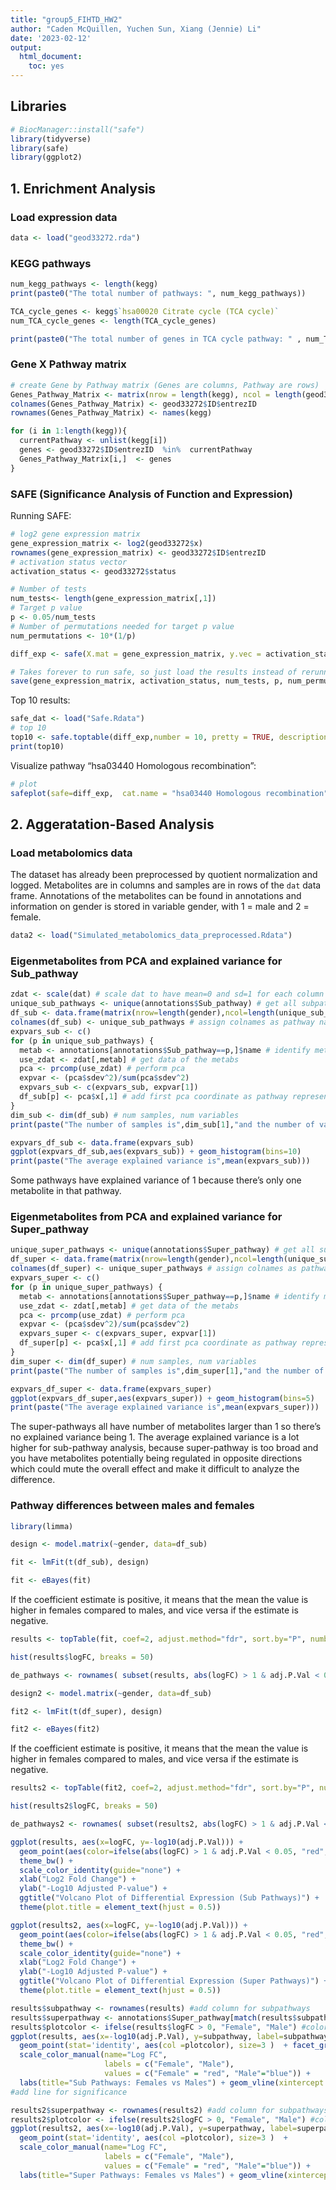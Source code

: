 ```yaml
---
title: "group5_FIHTD_HW2"
author: "Caden McQuillen, Yuchen Sun, Xiang (Jennie) Li"
date: '2023-02-12'
output:
  html_document:
    toc: yes
---
```



## Libraries
```r
# BiocManager::install("safe")
library(tidyverse)
library(safe)
library(ggplot2)
```

## 1. Enrichment Analysis

### Load expression data
```r
data <- load("geod33272.rda")
```

### KEGG pathways
```r
num_kegg_pathways <- length(kegg)
print(paste0("The total number of pathways: ", num_kegg_pathways))

TCA_cycle_genes <- kegg$`hsa00020 Citrate cycle (TCA cycle)`
num_TCA_cycle_genes <- length(TCA_cycle_genes)

print(paste0("The total number of genes in TCA cycle pathway: " , num_TCA_cycle_genes))
```

### Gene X Pathway matrix
```r
# create Gene by Pathway matrix (Genes are columns, Pathway are rows)
Genes_Pathway_Matrix <- matrix(nrow = length(kegg), ncol = length(geod33272$ID$entrezID))
colnames(Genes_Pathway_Matrix) <- geod33272$ID$entrezID
rownames(Genes_Pathway_Matrix) <- names(kegg)

for (i in 1:length(kegg)){
  currentPathway <- unlist(kegg[i])
  genes <- geod33272$ID$entrezID  %in%  currentPathway
  Genes_Pathway_Matrix[i,]  <- genes
}

```

### SAFE (Significance Analysis of Function and Expression) 

Running SAFE: 
```r
# log2 gene expression matrix
gene_expression_matrix <- log2(geod33272$x)
rownames(gene_expression_matrix) <- geod33272$ID$entrezID
# activation status vector
activation_status <- geod33272$status

# Number of tests
num_tests<- length(gene_expression_matrix[,1])
# Target p value
p <- 0.05/num_tests
# Number of permutations needed for target p value
num_permutations <- 10*(1/p)

diff_exp <- safe(X.mat = gene_expression_matrix, y.vec = activation_status, C.mat = t(Genes_Pathway_Matrix),  Pi.mat = num_permutations, error = "FWER.Bonf")

# Takes forever to run safe, so just load the results instead of rerunning 
save(gene_expression_matrix, activation_status, num_tests, p, num_permutations, diff_exp, file = "Safe.Rdata")
```


Top 10 results: 
```r
safe_dat <- load("Safe.Rdata")
# top 10
top10 <- safe.toptable(diff_exp,number = 10, pretty = TRUE, description = FALSE)
print(top10)
```


Visualize pathway "hsa03440 Homologous recombination":

```r
# plot
safeplot(safe=diff_exp,  cat.name = "hsa03440 Homologous recombination")
```



## 2. Aggeratation-Based Analysis

### Load metabolomics data
The dataset has already been preprocessed by quotient normalization and logged. Metabolites are in columns and samples are in rows of the `dat` data frame. Annotations of the metabolites can be found in annotations and information on gender is stored in variable gender, with 1 = male and 2 = female.
```r
data2 <- load("Simulated_metabolomics_data_preprocessed.Rdata")
```

### Eigenmetabolites from PCA and explained variance for Sub_pathway
```r
zdat <- scale(dat) # scale dat to have mean=0 and sd=1 for each column (metabolites)
unique_sub_pathways <- unique(annotations$Sub_pathway) # get all subpathways
df_sub <- data.frame(matrix(nrow=length(gender),ncol=length(unique_sub_pathways))) # create empty data frame for pathway representatives
colnames(df_sub) <- unique_sub_pathways # assign colnames as pathway names
expvars_sub <- c()
for (p in unique_sub_pathways) {
  metab <- annotations[annotations$Sub_pathway==p,]$name # identify metabs that belong to pathway
  use_zdat <- zdat[,metab] # get data of the metabs
  pca <- prcomp(use_zdat) # perform pca
  expvar <- (pca$sdev^2)/sum(pca$sdev^2)
  expvars_sub <- c(expvars_sub, expvar[1])
  df_sub[p] <- pca$x[,1] # add first pca coordinate as pathway representative to df
}
dim_sub <- dim(df_sub) # num samples, num variables
print(paste("The number of samples is",dim_sub[1],"and the number of variables is",dim_sub[2]))

expvars_df_sub <- data.frame(expvars_sub)
ggplot(expvars_df_sub,aes(expvars_sub)) + geom_histogram(bins=10)
print(paste("The average explained variance is",mean(expvars_sub)))
```

Some pathways have explained variance of 1 because there's only one metabolite in that pathway.

### Eigenmetabolites from PCA and explained variance for Super_pathway
```r
unique_super_pathways <- unique(annotations$Super_pathway) # get all superpathways
df_super <- data.frame(matrix(nrow=length(gender),ncol=length(unique_super_pathways))) # create empty data frame for pathway representatives
colnames(df_super) <- unique_super_pathways # assign colnames as pathway names
expvars_super <- c()
for (p in unique_super_pathways) {
  metab <- annotations[annotations$Super_pathway==p,]$name # identify metabs that belong to pathway
  use_zdat <- zdat[,metab] # get data of the metabs
  pca <- prcomp(use_zdat) # perform pca
  expvar <- (pca$sdev^2)/sum(pca$sdev^2)
  expvars_super <- c(expvars_super, expvar[1])
  df_super[p] <- pca$x[,1] # add first pca coordinate as pathway representative to df
}
dim_super <- dim(df_super) # num samples, num variables
print(paste("The number of samples is",dim_super[1],"and the number of variables is",dim_super[2]))

expvars_df_super <- data.frame(expvars_super)
ggplot(expvars_df_super,aes(expvars_super)) + geom_histogram(bins=5)
print(paste("The average explained variance is",mean(expvars_super)))
```

The super-pathways all have number of metabolites larger than 1 so there's no explained variance being 1. The average explained variance is a lot higher for sub-pathway analysis, because super-pathway is too broad and you have metabolites potentially being regulated in opposite directions which could mute the overall effect and make it difficult to analyze the difference.


### Pathway differences between males and females

```r
library(limma)
```

```r
design <- model.matrix(~gender, data=df_sub)
```


```r
fit <- lmFit(t(df_sub), design)
```


```r
fit <- eBayes(fit)
```

If the coefficient estimate is positive, it means that the mean the value is higher in females compared to males, and vice versa if the estimate is negative.


```r
results <- topTable(fit, coef=2, adjust.method="fdr", sort.by="P", number=Inf)

hist(results$logFC, breaks = 50)

de_pathways <- rownames( subset(results, abs(logFC) > 1 & adj.P.Val < 0.05) )
```
```r
design2 <- model.matrix(~gender, data=df_sub)
```


```r
fit2 <- lmFit(t(df_super), design)
```


```r
fit2 <- eBayes(fit2)
```

If the coefficient estimate is positive, it means that the mean the value is higher in females compared to males, and vice versa if the estimate is negative.


```r
results2 <- topTable(fit2, coef=2, adjust.method="fdr", sort.by="P", number=Inf)

hist(results2$logFC, breaks = 50)

de_pathways2 <- rownames( subset(results2, abs(logFC) > 1 & adj.P.Val < 0.05) )
```



```r
ggplot(results, aes(x=logFC, y=-log10(adj.P.Val))) +
  geom_point(aes(color=ifelse(abs(logFC) > 1 & adj.P.Val < 0.05, "red", "black")), size=1) +
  theme_bw() +
  scale_color_identity(guide="none") +
  xlab("Log2 Fold Change") +
  ylab("-Log10 Adjusted P-value") +
  ggtitle("Volcano Plot of Differential Expression (Sub Pathways)") +
  theme(plot.title = element_text(hjust = 0.5))
```
```r
ggplot(results2, aes(x=logFC, y=-log10(adj.P.Val))) +
  geom_point(aes(color=ifelse(abs(logFC) > 1 & adj.P.Val < 0.05, "red", "black")), size=1) +
  theme_bw() +
  scale_color_identity(guide="none") +
  xlab("Log2 Fold Change") +
  ylab("-Log10 Adjusted P-value") +
  ggtitle("Volcano Plot of Differential Expression (Super Pathways)") +
  theme(plot.title = element_text(hjust = 0.5))
```



```r

results$subpathway <- rownames(results) #add column for subpathways
results$superpathway <- annotations$Super_pathway[match(results$subpathway, annotations$Sub_pathway)]
results$plotcolor <- ifelse(results$logFC > 0, "Female", "Male") #color for enrichment
ggplot(results, aes(x=-log10(adj.P.Val), y=subpathway, label=subpathway)) + 
  geom_point(stat='identity', aes(col =plotcolor), size=3 )  + facet_grid(rows = vars(superpathway), scales="free_y")+
  scale_color_manual(name="Log FC", 
                     labels = c("Female", "Male"), 
                     values = c("Female" = "red", "Male"="blue")) + 
  labs(title="Sub Pathways: Females vs Males") + geom_vline(xintercept = 1.30102999566) 
#add line for significance 

```

```r

results2$superpathway <- rownames(results2) #add column for subpathways
results2$plotcolor <- ifelse(results2$logFC > 0, "Female", "Male") #color for enrichment
ggplot(results2, aes(x=-log10(adj.P.Val), y=superpathway, label=superpathway)) + 
  geom_point(stat='identity', aes(col =plotcolor), size=3 )  +
  scale_color_manual(name="Log FC", 
                     labels = c("Female", "Male"), 
                     values = c("Female" = "red", "Male"="blue")) + 
  labs(title="Super Pathways: Females vs Males") + geom_vline(xintercept = 1.30102999566) #add line for significance 

```

